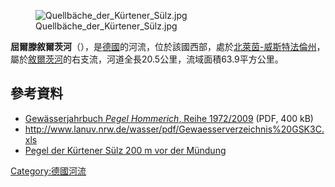 {{Coord|51|0|27.1|N|7|16|57.5|E|display=title}}

[[Image:Quellbäche_der_Kürtener_Sülz.jpg|right]]

'''屈爾滕敘爾茨河'''（{{lang-de|Kürtener Sülz}}），是[[德國|德國]]的河流，位於該國西部，處於[[北萊茵-威斯特法倫州|北萊茵-威斯特法倫州]]，屬於[[敘爾茨河|敘爾茨河]]的右支流，河道全長20.5公里，流域面積63.9平方公里。

==參考資料==
* [http://luadb.lds.nrw.de/LUA/hygon/download_jb.php?name=Hommerich&jahr=2009 Gewässerjahrbuch ''Pegel Hommerich'', Reihe 1972/2009] (PDF, 400 kB)
* http://www.lanuv.nrw.de/wasser/pdf/Gewaesserverzeichnis%20GSK3C.xls {{Wayback|url=http://www.lanuv.nrw.de/wasser/pdf/Gewaesserverzeichnis%20GSK3C.xls |date=20131228062035 }}
* [http://www.aggerverband.de/wiski/pegel/pegel_detail.php?search_fd1=K%FCrtener%20S%FClz& Pegel der Kürtener Sülz 200 m vor der Mündung]{{Dead link}}

{{Germany-geo-stub}}
[[Category:德國河流|Category:德國河流]]
